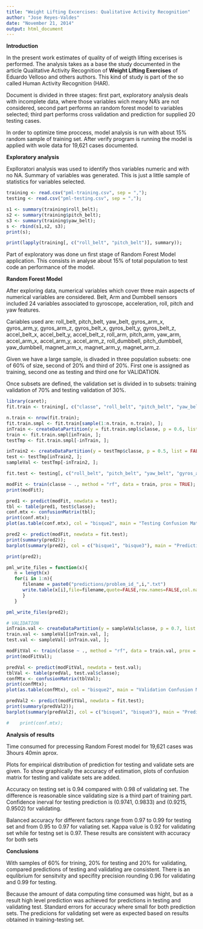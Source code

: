 ```yaml
---
title: "Weight Lifting Excercises: Qualitative Activity Recognition"
author: "Jose Reyes-Valdes"
date: "November 21, 2014"
output: html_document
---
```


**Introduction**

In the present work estimates of quality of of weigth lifting excerises is performed. The analysis takes as a base the study documented in the article Qualitative Activity Recognition of **Weight Lifting Exercises** of Eduardo Velloso and others authors. This kind of study is part of the so called Human Activity Recognition (HAR).

Document is divided in three stages: first part, exploratory analysis deals with incomplete data, where those variables wich meany NA's are not considered, second part performs an random forest model to variables selected; third part performs cross validation and prediction for supplied 20 testing cases. 

In order to optimize time proccess, model analysis is run with about 15% random sample of training set. After verify program is running the model is applied with wole data for 19,621 cases documented.


**Exploratory analysis**

Explloratori analysis was used to identify thos variables numeric and with no NA. Summary of variables was generated. This is just a little sample of statistics for variables selected.

```r
training <- read.csv("pml-training.csv", sep = ",");
testing <- read.csv("pml-testing.csv", sep = ",");

s1 <- summary(training$roll_belt);
s2 <- summary(training$pitch_belt);
s3 <- summary(training$yaw_belt);
s <- rbind(s1,s2, s3);
print(s);

print(lapply(training[, c("roll_belt", "pitch_belt")], summary));
```

Part of exploratory was done un first stage of Random Forest Model application. This consists in analyse about 15% of total population to test code an performance of the model. 

**Random Forest Model**

After exploring data, numerical variables which cover three main aspects of numerical variables are considered. Belt, Arm and Dumbbell sensors included 24 variables associated to gyroscope, acceleration, roll, pitch and yaw features.

Cariables used are: roll_belt, pitch_belt, yaw_belt, gyros_arm_x, gyros_arm_y, gyros_arm_z, gyros_belt_x, gyros_belt_y, gyros_belt_z, accel_belt_x, accel_belt_y, accel_belt_z, roll_arm, pitch_arm, yaw_arm, accel_arm_x, accel_arm_y, accel_arm_z, roll_dumbbell, pitch_dumbbell, yaw_dumbbell, magnet_arm_x, magnet_arm_y, magnet_arm_z.

Given we have a large sample, is divaded in three population subsets: one of 60% of size, second of 20% and third of 20%. First one is assigned as training, second one as testing and third one for VALIDATION.

Once subsets are defined, the validation set is divided in to subsets: training validation of 70% and testing validation of 30%.

```r
library(caret);
fit.train <- training[, c("classe", "roll_belt", "pitch_belt", "yaw_belt", "gyros_arm_x", "gyros_arm_y", "gyros_arm_z", "gyros_belt_x", "gyros_belt_y", "gyros_belt_z", "accel_belt_x", "accel_belt_y", "accel_belt_z", "roll_arm", "pitch_arm", "yaw_arm", "accel_arm_x", "accel_arm_y", "accel_arm_z", "roll_dumbbell", "pitch_dumbbell", "yaw_dumbbell", "magnet_arm_x", "magnet_arm_y", "magnet_arm_z")];   

n.train <- nrow(fit.train);
fit.train.smpl <- fit.train[sample(1:n.train, n.train), ];
inTrain <- createDataPartition(y = fit.train.smpl$classe, p = 0.6, list = FALSE);
train <- fit.train.smpl[inTrain, ];   
testTmp <- fit.train.smpl[-inTrain, ];

inTrain2 <- createDataPartition(y = testTmp$classe, p = 0.5, list = FALSE);
test <- testTmp[inTrain2, ];
sampleVal <- testTmp[-inTrain2, ];

fit.test <- testing[, c("roll_belt", "pitch_belt", "yaw_belt", "gyros_arm_x", "gyros_arm_y", "gyros_arm_z", "gyros_belt_x", "gyros_belt_y", "gyros_belt_z", "accel_belt_x", "accel_belt_y", "accel_belt_z", "roll_arm", "pitch_arm", "yaw_arm", "accel_arm_x", "accel_arm_y", "accel_arm_z", "roll_dumbbell", "pitch_dumbbell", "yaw_dumbbell", "magnet_arm_x", "magnet_arm_y", "magnet_arm_z")];

modFit <- train(classe ~ ., method = "rf", data = train, prox = TRUE);
print(modFit);

pred1 <- predict(modFit, newdata = test);
tbl <- table(pred1, test$classe);
conf.mtx <- confusionMatrix(tbl);
print(conf.mtx);
plot(as.table(conf.mtx), col = "bisque2", main = "Testing Confusion Matrix");

pred2 <- predict(modFit, newdata = fit.test);
print(summary(pred2));
barplot(summary(pred2), col = c("bisque1", "bisque3"), main = "Predictions for Testing");

print(pred2);

pml_write_files = function(x){
   n = length(x)
   for(i in 1:n){
      filename = paste0("predictions/problem_id_",i,".txt")
      write.table(x[i],file=filename,quote=FALSE,row.names=FALSE,col.names=FALSE)
      }   
   }

pml_write_files(pred2);

# VALIDATION
inTrain.val <- createDataPartition(y = sampleVal$classe, p = 0.7, list = FALSE);
train.val <- sampleVal[inTrain.val, ];
test.val <- sampleVal[-inTrain.val, ];

modFitVal <- train(classe ~ ., method = "rf", data = train.val, prox = TRUE);
print(modFitVal);

predVal <- predict(modFitVal, newdata = test.val);
tblVal <- table(predVal, test.val$classe);
confMtx <- confusionMatrix(tblVal);
print(confMtx);
plot(as.table(confMtx), col = "bisque2", main = "Validation Confusion Matrix");

predVal2 <- predict(modFitVal, newdata = fit.test);
print(summary(predVal2));
barplot(summary(predVal2), col = c("bisque1", "bisque3"), main = "Predictions for Validation");

#    print(conf.mtx);
```


**Analysis of results**

Time consumed for precessing Random Forest model for 19,621 cases was 3hours 40min aprox.

Plots for empirical distribution of prediction for testing and validate sets are given. To show graphically the accuracy of estimation, plots of confusion matrix for testing and validate sets are added. 

Accuracy on testing set is 0.94 compared with 0.98 of validating set. The difference is reasonable since validating size is a third part of training part. Confidence inerval for testing prediction is (0.9741, 0.9833) and (0.9215, 0.9502) for validating.

Balanced accuracy for different factors range from 0.97 to 0.99 for testing set and from 0.95 to 0.97 for valiating set. Kappa value is 0.92 for validating set while for testng set is 0.97. These results are consistent with accuracy for both sets


**Conclusions**

With samples of 60% for trining, 20% for testing and 20% for validating, compared predictions of testing and validating are consistent. There is an equlibrium for sensitvity and specifity precision rounding 0.96 for validating and 0.99 for testing.

Because the amount of data computing time consumed was hight, but as a result high level prediction was achieved for predictions in testing and validating test. Standard errors for accuracy where small for both prediction sets. The predicions for validating set were as expected based on results obtained in training-testing set.